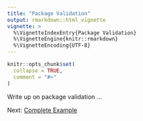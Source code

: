 ```yaml
---
title: "Package Validation"
output: rmarkdown::html_vignette
vignette: >
  %\VignetteIndexEntry{Package Validation}
  %\VignetteEngine{knitr::rmarkdown}
  %\VignetteEncoding{UTF-8}
---
```


```r
knitr::opts_chunk$set(
  collapse = TRUE,
  comment = "#>"
)
```

Write up on package validation ...

Next: [Complete Example](procs-example1.html)
